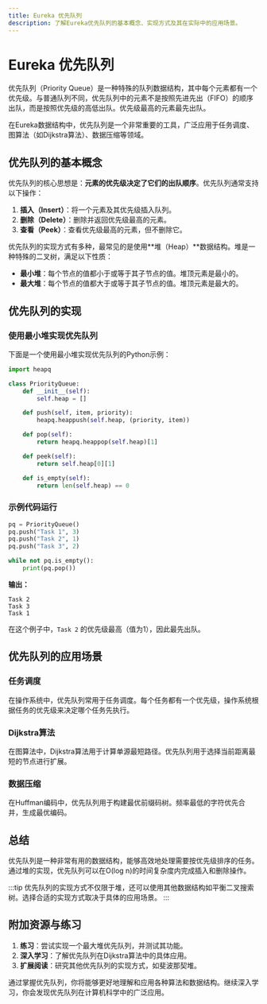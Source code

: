 ```yaml
---
title: Eureka 优先队列
description: 了解Eureka优先队列的基本概念、实现方式及其在实际中的应用场景。
---
```


# Eureka 优先队列

优先队列（Priority Queue）是一种特殊的队列数据结构，其中每个元素都有一个优先级。与普通队列不同，优先队列中的元素不是按照先进先出（FIFO）的顺序出队，而是按照优先级的高低出队。优先级最高的元素最先出队。

在Eureka数据结构中，优先队列是一个非常重要的工具，广泛应用于任务调度、图算法（如Dijkstra算法）、数据压缩等领域。

## 优先队列的基本概念

优先队列的核心思想是：**元素的优先级决定了它们的出队顺序**。优先队列通常支持以下操作：

1. **插入（Insert）**：将一个元素及其优先级插入队列。
2. **删除（Delete）**：删除并返回优先级最高的元素。
3. **查看（Peek）**：查看优先级最高的元素，但不删除它。

优先队列的实现方式有多种，最常见的是使用**堆（Heap）**数据结构。堆是一种特殊的二叉树，满足以下性质：

- **最小堆**：每个节点的值都小于或等于其子节点的值。堆顶元素是最小的。
- **最大堆**：每个节点的值都大于或等于其子节点的值。堆顶元素是最大的。

## 优先队列的实现

### 使用最小堆实现优先队列

下面是一个使用最小堆实现优先队列的Python示例：

```python
import heapq

class PriorityQueue:
    def __init__(self):
        self.heap = []

    def push(self, item, priority):
        heapq.heappush(self.heap, (priority, item))

    def pop(self):
        return heapq.heappop(self.heap)[1]

    def peek(self):
        return self.heap[0][1]

    def is_empty(self):
        return len(self.heap) == 0
```

### 示例代码运行

```python
pq = PriorityQueue()
pq.push("Task 1", 3)
pq.push("Task 2", 1)
pq.push("Task 3", 2)

while not pq.is_empty():
    print(pq.pop())
```

**输出：**

```
Task 2
Task 3
Task 1
```

在这个例子中，`Task 2` 的优先级最高（值为1），因此最先出队。

## 优先队列的应用场景

### 任务调度

在操作系统中，优先队列常用于任务调度。每个任务都有一个优先级，操作系统根据任务的优先级来决定哪个任务先执行。

### Dijkstra算法

在图算法中，Dijkstra算法用于计算单源最短路径。优先队列用于选择当前距离最短的节点进行扩展。

### 数据压缩

在Huffman编码中，优先队列用于构建最优前缀码树。频率最低的字符优先合并，生成最优编码。

## 总结

优先队列是一种非常有用的数据结构，能够高效地处理需要按优先级排序的任务。通过堆的实现，优先队列可以在O(log n)的时间复杂度内完成插入和删除操作。

:::tip
优先队列的实现方式不仅限于堆，还可以使用其他数据结构如平衡二叉搜索树。选择合适的实现方式取决于具体的应用场景。
:::

## 附加资源与练习

1. **练习**：尝试实现一个最大堆优先队列，并测试其功能。
2. **深入学习**：了解优先队列在Dijkstra算法中的具体应用。
3. **扩展阅读**：研究其他优先队列的实现方式，如斐波那契堆。

通过掌握优先队列，你将能够更好地理解和应用各种算法和数据结构。继续深入学习，你会发现优先队列在计算机科学中的广泛应用。